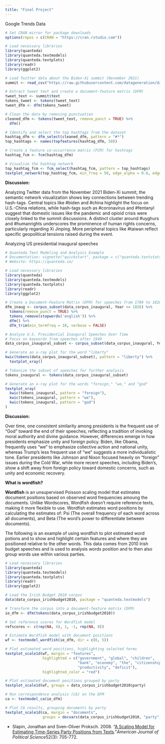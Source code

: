 ```yaml
---
title: "Final Project"
---
```


Google Trends Data

```r
# Set CRAN mirror for package downloads
options(repos = c(CRAN = "https://cran.rstudio.com"))

# Load necessary libraries
library(quanteda)
library(quanteda.textmodels)
library(quanteda.textplots)
library(readr)
library(ggplot2)

# Load Twitter data about the Biden-Xi summit (November 2021)
summit <- read_csv("https://raw.githubusercontent.com/datageneration/datamethods/master/textanalytics/summit_11162021.csv", show_col_types = FALSE)

# Extract tweet text and create a document-feature matrix (DFM)
tweet_text <- summit$text
tokens_tweet <- tokens(tweet_text)
tweet_dfm <- dfm(tokens_tweet)

# Clean the data by removing punctuation
cleaned_dfm <- tokens(tweet_text, remove_punct = TRUE) %>%
  dfm()

# Identify and select the top hashtags from the dataset
hashtag_dfm <- dfm_select(cleaned_dfm, pattern = "#*")
top_hashtags <- names(topfeatures(hashtag_dfm, 50))

# Create a feature co-occurrence matrix (FCM) for hashtags
hashtag_fcm <- fcm(hashtag_dfm)

# Visualize the hashtag network
top_hashtag_fcm <- fcm_select(hashtag_fcm, pattern = top_hashtags)
textplot_network(top_hashtag_fcm, min_freq = 50, edge_alpha = 0.8, edge_size = 1)
```

**Discussion:**

Analyzing Twitter data from the November 2021 Biden-Xi summit, the semantic network visualization shows key connections between trending hash-tags. Central topics like #biden and #china highlight the focus on U.S.-China relations, while hash-tags such as #coronavirus and #fentanyl suggest that domestic issues like the pandemic and opioid crisis were closely linked to the summit discussions. A distinct cluster around #uyghurs and #humanrights underscores the prominence of human rights concerns, particularly regarding Xi Jinping. More peripheral topics like #taiwan reflect specific geopolitical tensions raised during the event.

Analyzing US presidential inaugural speeches

```r
# Quanteda Text Modeling and Analysis Example
# Documentation: vignette("quickstart", package = c("quanteda.textstats", "quanteda.textmodels"))
# Website: https://quanteda.io/

# Load necessary libraries
library(quanteda)
library(quanteda.textmodels)
library(quanteda.textplots)
library(readr)
library(ggplot2)

# Create a Document-Feature Matrix (DFM) for speeches from 1789 to 1826
dfm_inaug <- corpus_subset(data_corpus_inaugural, Year <= 1826) %>% 
  tokens(remove_punct = TRUE) %>% 
  tokens_remove(stopwords('english')) %>% 
  dfm() %>%
  dfm_trim(min_termfreq = 10, verbose = FALSE)

# Analyze U.S. Presidential Inaugural Speeches Over Time
# Focus on keywords from speeches after 1949
data_corpus_inaugural_subset <- corpus_subset(data_corpus_inaugural, Year > 1949)

# Generate an x-ray plot for the word "liberty"
kwic(tokens(data_corpus_inaugural_subset), pattern = "liberty") %>%
  textplot_xray()

# Tokenize the subset of speeches for further analysis
tokens_inaugural <- tokens(data_corpus_inaugural_subset)

# Generate an x-ray plot for the words "foreign," "we," and "god"
textplot_xray(
  kwic(tokens_inaugural, pattern = "foreign"),
  kwic(tokens_inaugural, pattern = "we"),
  kwic(tokens_inaugural, pattern = "god")
)
```

**Discussion:**

Over time, one consistent similarity among presidents is the frequent use of "God" toward the end of their speeches, reflecting a tradition of invoking moral authority and divine guidance. However, differences emerge in how presidents emphasize unity and foreign policy. Biden, like Obama, frequently uses "we" to emphasize collective action and national unity, whereas Trump’s less frequent use of "we" suggests a more individualistic tone. Earlier presidents like Johnson and Nixon focused heavily on "foreign" issues during the Cold War, while more recent speeches, including Biden’s, show a shift away from foreign policy toward domestic concerns, such as unity and economic recovery.

**What is wordfish?**

**Wordfish** is an unsupervised Poisson scaling model that estimates document positions based on observed word frequencies amoung the documents. Unlike Wordscores, Wordfish doesn’t require reference texts, making it more flexible to use. Wordfish estimates word positions by calculating the estimates of: Psi (The overall frequency of each word across all documents), and Beta (The word’s power to differentiate between documents).

The following is an example of using wordfish to plot estimated word potions and to show and highlight certain features and where they are positioned relative to the other words. This data comes from 2010 Irish budget speeches and is used to analysis words position and to then also group words use within various parties.

```r
# Load necessary libraries
library(quanteda)
library(quanteda.textmodels)
library(quanteda.textplots)
library(readr)
library(ggplot2)

# Load the Irish Budget 2010 corpus
data(data_corpus_irishbudget2010, package = "quanteda.textmodels")

# Transform the corpus into a document-feature matrix (DFM)
ie_dfm <- dfm(tokens(data_corpus_irishbudget2010))

# Set reference scores for Wordfish model
refscores <- c(rep(NA, 4), 1, -1, rep(NA, 8))

# Estimate Wordfish model with document positions
wf <- textmodel_wordfish(ie_dfm, dir = c(6, 5))

# Plot estimated word positions, highlighting selected terms
textplot_scale1d(wf, margin = "features", 
                 highlighted = c("government", "global", "children", 
                                 "bank", "economy", "the", "citizenship",
                                 "productivity", "deficit"), 
                 highlighted_color = "red")

# Plot estimated document positions grouped by party
textplot_scale1d(wf, groups = data_corpus_irishbudget2010$party)

# Run correspondence analysis (CA) on the DFM
ca <- textmodel_ca(ie_dfm)

# Plot CA results, grouping documents by party
textplot_scale1d(ca, margin = "documents", 
                 groups = docvars(data_corpus_irishbudget2010, "party"))
```

-   Slapin, Jonathan and Sven-Oliver Proksch. 2008. “[A Scaling Model for Estimating Time-Series Party Positions from Texts](https://doi.org/10.1111/j.1540-5907.2008.00338.x).”*American Journal of Political Science*52(3): 705-772.
